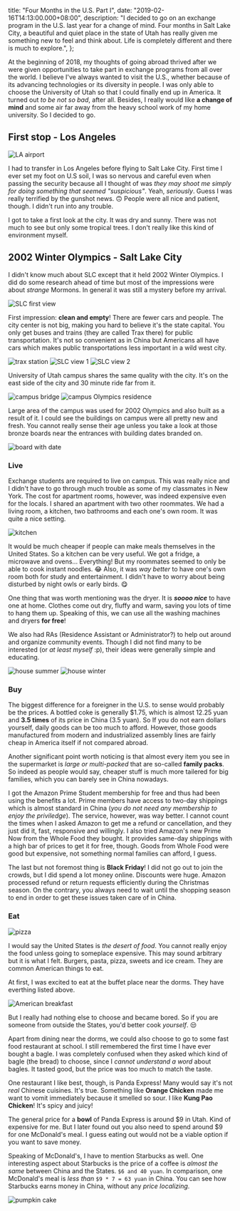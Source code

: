   title: "Four Months in the U.S. Part I",
  date: "2019-02-16T14:13:00.000+08:00",
  description:
    "I decided to go on an exchange program in the U.S. last year for a change of mind. Four months in Salt Lake City, a beautiful and quiet place in the state of Utah has really given me something new to feel and think about. Life is completely different and there is much to explore.",
};

At the beginning of 2018, my thoughts of going abroad thrived after we were given opportunities to take part in exchange programs from all over the world. I believe I've always wanted to visit the U.S., whether because of its advancing technologies or its diversity in people. I was only able to choose the University of Utah so that I could finally end up in America. It turned out _to be not so bad_, after all. Besides, I really would like **a change of mind** and some air far away from the heavy school work of my home university. So I decided to go.

## First stop - Los Angeles

![LA airport](/images/welcome-to-usa.jpg)

I had to transfer in Los Angeles before flying to Salt Lake City. First time I ever set my foot on U.S soil, I was so nervous and careful even when passing the security because all I thought of was _they may shoot me simply for doing something that seemed "suspicious"_. Yeah, _seriously_. Guess I was really terrified by the gunshot news. 🙃 People were all nice and patient, though. I didn't run into any trouble.

I got to take a first look at the city. It was dry and sunny. There was not much to see but only some tropical trees. I don't really like this kind of environment myself.

## 2002 Winter Olympics - Salt Lake City

I didn't know much about SLC except that it held 2002 Winter Olympics. I did do some research ahead of time but most of the impressions were about _strange_ Mormons. In general it was still a mystery before my arrival.

![SLC first view](/images/slc-first-view.jpg)

First impression: **clean and empty**! There are fewer cars and people. The city center is not big, making you hard to believe it's the state capital. You only get buses and trains (they are called Trax there) for public transportation. It's not so convenient as in China but Americans all have cars which makes public transportations less important in a wild west city.

![trax station](/images/trax-station.jpg)
![SLC view 1](/images/slc-view-1.jpg)
![SLC view 2](/images/slc-view-2.jpg)

University of Utah campus shares the same quality with the city. It's on the east side of the city and 30 minute ride far from it.

![campus bridge](/images/campus-bridge.jpg)
![campus Olympics residence](/images/campus-olympics-stone.jpg)

Large area of the campus was used for 2002 Olympics and also built as a result of it. I could see the buildings on campus were all pretty new and fresh. You cannot really sense their age unless you take a look at those bronze boards near the entrances with building dates branded on.

![board with date](/images/board-with-date.jpg)

### Live

Exchange students are required to live on campus. This was really nice and I didn't have to go through much trouble as some of my classmates in New York. The cost for apartment rooms, however, was indeed expensive even for the locals. I shared an apartment with two other roommates. We had a living room, a kitchen, two bathrooms and each one's own room. It was quite a nice setting.

![kitchen](/images/apartment-kitchen.jpg)

It would be much cheaper if people can make meals themselves in the United States. So a kitchen can be very useful. We got a fridge, a microwave and ovens... Everything! But my roommates seemed to only be able to cook instant noodles. 😂 Also, it was _way better_ to have one's own room both for study and entertainment. I didn't have to worry about being disturbed by night owls or early birds. 😋

One thing that was worth mentioning was the dryer. It is _**soooo nice**_ to have one at home. Clothes come out dry, fluffy and warm, saving you lots of time to hang them up. Speaking of this, we can use all the washing machines and dryers **for free**!

We also had RAs (Residence Assistant or Administrator?) to help out around and organize community events. Though I did not find many to be interested (or _at least myself_ :p), their ideas were generally simple and educating.

![house summer](/images/house-summer.jpg)
![house winter](/images/house-winter.jpg)

### Buy

The biggest difference for a foreigner in the U.S. to sense would probably be the prices. A bottled coke is generally \$1.75, which is almost 12.25 yuan and **3.5 times** of its price in China (3.5 yuan). So If you do not earn dollars yourself, daily goods can be too much to afford. However, those goods manufactured from modern and industrialized assembly lines are fairly cheap in America itself if not compared abroad.

Another significant point worth noticing is that almost every item you see in the supermarket is _large or multi-packed_ that are so-called **family packs**. So indeed as people would say, cheaper stuff is much more tailered for big families, which you can barely see in China nowadays.

I got the Amazon Prime Student membership for free and thus had been using the benefits a lot. Prime members have access to two-day shippings which is almost standard in China (_you do not need any membership to enjoy the priviledge_). The service, however, was way better. I cannot count the times when I asked Amazon to get me a refund or cancellation, and they just did it, fast, responsive and willingly. I also tried Amazon's new Prime Now from the Whole Food they bought. It provides same-day shippings with a high bar of prices to get it for free, though. Goods from Whole Food were good but expensive, not something normal families can afford, I guess.

The last but not foremost thing is **Black Friday**! I did not go out to join the crowds, but I did spend a lot money online. Discounts were huge. Amazon processed refund or return requests efficiently during the Christmas season. On the contrary, you always need to wait until the shopping season to end in order to get these issues taken care of in China.

### Eat

![pizza](/images/pizza.jpg)

I would say the United States is _the desert of food_. You cannot really enjoy the food unless going to someplace expensive. This may sound arbitrary but it is what I felt. Burgers, pasta, pizza, sweets and ice cream. They are common American things to eat.

At first, I was excited to eat at the buffet place near the dorms. They have everthing listed above.

![American breakfast](/images/american-breakfast.jpg)

But I really had nothing else to choose and became bored. So if you are someone from outside the States, you'd better cook _yourself_. 😒

Apart from dining near the dorms, we could also choose to go to some fast food restaurant at school. I still remembered the first time I have ever bought a bagle. I was completely confused when they asked which kind of bagle (the bread) to choose, since I _cannot understand a word_ about bagles. It tasted good, but the price was too much to match the taste.

One restaurant I like best, though, is Panda Express! Many would say it's not _real_ Chinese cuisines. It's true. Something like **Orange Chicken** made me want to vomit immediately because it smelled so sour. I like **Kung Pao Chicken**! It's spicy and juicy!

The general price for a **bowl** of Panda Express is around $9 in Utah. Kind of expensive for me. But I later found out you also need to spend around $9 for one McDonald's meal. I guess eating out would not be a viable option if you want to save money.

Speaking of McDonald's, I have to mention Starbucks as well. One interesting aspect about Starbucks is the price of a coffee is _almost the same_ between China and the States. `$6 and 40 yuan`. In comparison, one McDonald's meal is _less than_ `$9 * 7 = 63 yuan` in China. You can see how Starbucks earns money in China, without any _price localizing_.

![pumpkin cake](/images/pumpkin-cake.jpg)
